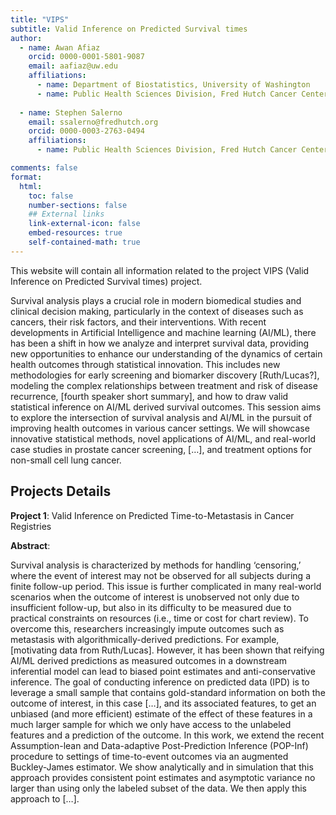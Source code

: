 ```yaml
---
title: "VIPS"
subtitle: Valid Inference on Predicted Survival times
author: 
  - name: Awan Afiaz
    orcid: 0000-0001-5801-9087
    email: aafiaz@uw.edu
    affiliations:
      - name: Department of Biostatistics, University of Washington
      - name: Public Health Sciences Division, Fred Hutch Cancer Center
      
  - name: Stephen Salerno
    email: ssalerno@fredhutch.org
    orcid: 0000-0003-2763-0494
    affiliations:
      - name: Public Health Sciences Division, Fred Hutch Cancer Center

comments: false
format: 
  html: 
    toc: false
    number-sections: false
    ## External links
    link-external-icon: false
    embed-resources: true
    self-contained-math: true
---
```


<!-- Tutorial for building website: https://ucsb-meds.github.io/creating-quarto-websites/ -->

This website will contain all information related to the project VIPS (Valid Inference on Predicted Survival times) project.

Survival analysis plays a crucial role in modern biomedical studies and clinical decision making, particularly in the context of diseases such as cancers, their risk factors, and their interventions. With recent developments in Artificial Intelligence and machine learning (AI/ML), there has been a shift in how we analyze and interpret survival data, providing new opportunities to enhance our understanding of the dynamics of certain health outcomes through statistical innovation. This includes new methodologies for early screening and biomarker discovery [Ruth/Lucas?], modeling the complex relationships between treatment and risk of disease recurrence, [fourth speaker short summary], and how to draw valid statistical inference on AI/ML derived survival outcomes. This session aims to explore the intersection of survival analysis and AI/ML in the pursuit of improving health outcomes in various cancer settings. We will showcase innovative statistical methods, novel applications of AI/ML, and real-world case studies in prostate cancer screening, [...], and treatment options for non-small cell lung cancer.

## Projects Details

**Project 1**: Valid Inference on Predicted Time-to-Metastasis in Cancer Registries

**Abstract**: 

Survival analysis is characterized by methods for handling ‘censoring,’ where the event of interest may not be observed for all subjects during a finite follow-up period. This issue is further complicated in many real-world scenarios when the outcome of interest is unobserved not only due to insufficient follow-up, but also in its difficulty to be measured due to practical constraints on resources (i.e., time or cost for chart review). To overcome this, researchers increasingly impute outcomes such as metastasis with algorithmically-derived predictions. For example, [motivating data from Ruth/Lucas]. However, it has been shown that reifying AI/ML derived predictions as measured outcomes in a downstream inferential model can lead to biased point estimates and anti-conservative inference. The goal of conducting inference on predicted data (IPD) is to leverage a small sample that contains gold-standard information on both the outcome of interest, in this case [...], and its associated features, to get an unbiased (and more efficient) estimate of the effect of these features in a much larger sample for which we only have access to the unlabeled features and a prediction of the outcome. In this work, we extend the recent Assumption-lean and Data-adaptive Post-Prediction Inference (POP-Inf) procedure to settings of time-to-event outcomes via an augmented Buckley-James estimator. We show analytically and in simulation that this approach provides consistent point estimates and asymptotic variance no larger than using only the labeled subset of the data. We then apply this approach to [...].




